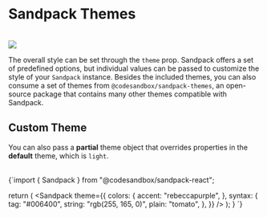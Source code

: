 
# Sandpack Themes

<br/>
<img src="/docs/themes.jpg" />

<IntroSection>
  <IntroCard 
    icon="Theme"
    title="All themes" 
    description="See all themes available on @codesandbox/sandpack-themes and how you can use it" 
    href="#all-themes" 
  />

  <IntroCard
    icon="Magic" 
    title="Sandpack Theme Builder"
    description="Design and customize your own theme, among other Sandpack presets." 
    href="https://sandpack.codesandbox.io/theme" 
    external 
  />
</IntroSection>

The overall style can be set through the `theme` prop. Sandpack offers a set of predefined options, but individual values can be passed to customize the style of your `Sandpack` instance. Besides the included themes, you can also consume a set of themes from `@codesandbox/sandpack-themes`, an open-source package that contains many other themes compatible with Sandpack.

<Themes />

## Custom Theme

You can also pass a **partial** theme object that overrides properties in the
**default** theme, which is `light`.

<br />

<CodeBlock stack>
{`import { Sandpack } from "@codesandbox/sandpack-react";

  return (
    <Sandpack 
      theme={{
        colors: {
          accent: "rebeccapurple",
        },
        syntax: {
          tag: "#006400",
          string: "rgb(255, 165, 0)",
          plain: "tomato",
        },
      }}
    />
  );
}
`}
</CodeBlock>
